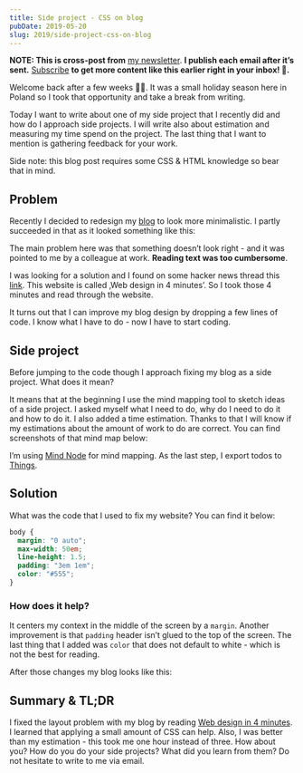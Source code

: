 ```yaml
---
title: Side project - CSS on blog
pubDate: 2019-05-20
slug: 2019/side-project-css-on-blog
---
```



**NOTE: This is cross-post from** [my newsletter](https://krzysztofzuraw.com/newsletter). **I publish each email after it’s sent.** [Subscribe](https://buttondown.email/krzysztof_zuraw) **to get more content like this earlier right in your inbox! 📧.**

Welcome back after a few weeks 👋🏻. It was a small holiday season here in Poland so I took that opportunity and take a break from writing.

Today I want to write about one of my side project that I recently did and how do I approach side projects. I will write also about estimation and measuring my time spend on the project. The last thing that I want to mention is gathering feedback for your work.

Side note: this blog post requires some CSS & HTML knowledge so bear that in mind.

## Problem

Recently I decided to redesign my [blog](http://krzysztofzuraw.com) to look more minimalistic. I partly succeeded in that as it looked something like this:

<BlogPostImage src="2019-05-20-main" alt="Previous style" />

The main problem here was that something doesn’t look right - and it was pointed to me by a colleague at work. **Reading text was too cumbersome**.

I was looking for a solution and I found on some hacker news thread this [link](https://jgthms.com/web-design-in-4-minutes/). This website is called ‚Web design in 4 minutes’. So I took those 4 minutes and read through the website.

It turns out that I can improve my blog design by dropping a few lines of code. I know what I have to do - now I have to start coding.

## Side project

Before jumping to the code though I approach fixing my blog as a side project. What does it mean?

It means that at the beginning I use the mind mapping tool to sketch ideas of a side project. I asked myself what I need to do, why do I need to do it and how to do it. I also added a time estimation. Thanks to that I will know if my estimations about the amount of work to do are correct. You can find screenshots of that mind map below:

<BlogPostImage src="2019-05-20-mindmap" alt="Mindmap" />

I’m using [Mind Node](https://mindnode.com/) for mind mapping. As the last step, I export todos to [Things](https://culturedcode.com/things/).

## Solution

What was the code that I used to fix my website? You can find it below:

```css
body {
  margin: "0 auto";
  max-width: 50em;
  line-height: 1.5;
  padding: "3em 1em";
  color: "#555";
}
```

### How does it help?

It centers my context in the middle of the screen by a `margin`. Another improvement is that `padding` header isn’t glued to the top of the screen. The last thing that I added was `color` that does not default to white - which is not the best for reading.

After those changes my blog looks like this:

<BlogPostImage src="2019-05-20-main-new" alt="Main page after changes" />

## Summary & TL;DR

I fixed the layout problem with my blog by reading [Web design in 4 minutes](https://jgthms.com/web-design-in-4-minutes/). I learned that applying a small amount of CSS can help. Also, I was better than my estimation - this took me one hour instead of three.
How about you? How do you do your side projects? What did you learn from them? Do not hesitate to write to me via email.
